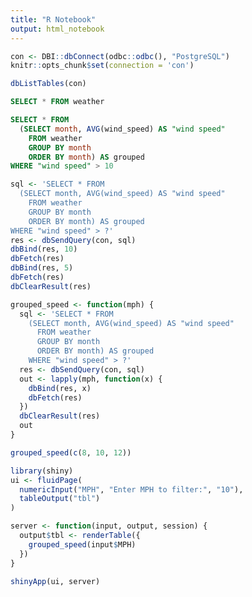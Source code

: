 ```yaml
---
title: "R Notebook"
output: html_notebook
---
```


```r
con <- DBI::dbConnect(odbc::odbc(), "PostgreSQL")
knitr::opts_chunk$set(connection = 'con')
```

```r
dbListTables(con)
```

```sql
SELECT * FROM weather
```
```sql
SELECT * FROM 
  (SELECT month, AVG(wind_speed) AS "wind speed"
    FROM weather
    GROUP BY month
    ORDER BY month) AS grouped
WHERE "wind speed" > 10
```
```r
sql <- 'SELECT * FROM 
  (SELECT month, AVG(wind_speed) AS "wind speed"
    FROM weather
    GROUP BY month
    ORDER BY month) AS grouped
WHERE "wind speed" > ?'
res <- dbSendQuery(con, sql)
dbBind(res, 10)
dbFetch(res)
dbBind(res, 5)
dbFetch(res)
dbClearResult(res)
```

```r
grouped_speed <- function(mph) {
  sql <- 'SELECT * FROM 
    (SELECT month, AVG(wind_speed) AS "wind speed"
      FROM weather
      GROUP BY month
      ORDER BY month) AS grouped
    WHERE "wind speed" > ?'
  res <- dbSendQuery(con, sql)
  out <- lapply(mph, function(x) {
    dbBind(res, x)
    dbFetch(res)
  })
  dbClearResult(res)
  out
}

grouped_speed(c(8, 10, 12))
```

```r
library(shiny)
ui <- fluidPage(
  numericInput("MPH", "Enter MPH to filter:", "10"),
  tableOutput("tbl")
)

server <- function(input, output, session) {
  output$tbl <- renderTable({
    grouped_speed(input$MPH)
  })
}

shinyApp(ui, server)
```

